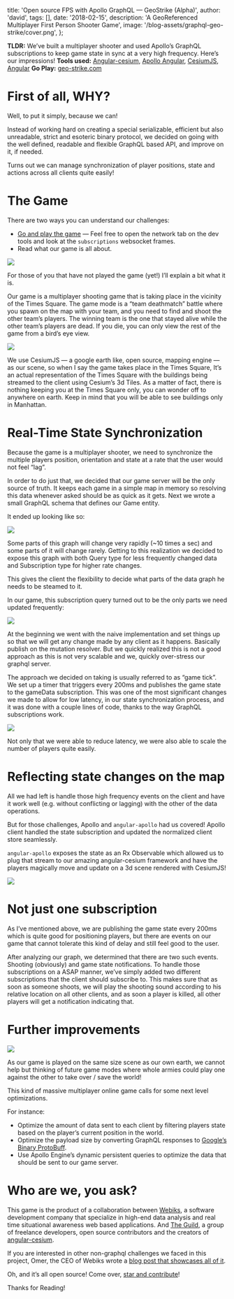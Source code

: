 
  title: 'Open source FPS with Apollo GraphQL — GeoStrike (Alpha)',
  author: 'david',
  tags: [],
  date: '2018-02-15',
  description: 'A GeoReferenced Multiplayer First Person Shooter Game',
  image: '/blog-assets/graphql-geo-strike/cover.png',
};


**TLDR:** We’ve built a multiplayer shooter and used Apollo’s GraphQL subscriptions to keep game state in sync at a very high frequency. Here’s our impressions!
**Tools used:** [Angular-cesium](http://www.angular-cesium.com/), [Apollo Angular](https://github.com/kamilkisiela/apollo-angular), [CesiumJS](https://cesiumjs.org/), [Angular](https://angular.io/)
**Go Play:** [geo-strike.com](https://geo-strike.com)

# First of all, WHY?

Well, to put it simply, because we can!

Instead of working hard on creating a special serializable, efficient but also unreadable, strict and esoteric binary protocol, we decided on going with the well defined, readable and flexible GraphQL based API, and improve on it, if needed.

Turns out we can manage synchronization of player positions, state and actions across all clients quite easily!

# The Game

There are two ways you can understand our challenges:

- [Go and play the game](http://geo-strike.com/) — Feel free to open the network tab on the dev tools and look at the `subscriptions` websocket frames.
- Read what our game is all about.

![](/blog-assets/graphql-geo-strike/gameplay.gif)

For those of you that have not played the game (yet!) I’ll explain a bit what it is.

Our game is a multiplayer shooting game that is taking place in the vicinity of the Times Square. The game mode is a “team deathmatch” battle where you spawn on the map with your team, and you need to find and shoot the other team’s players. The winning team is the one that stayed alive while the other team’s players are dead. If you die, you can only view the rest of the game from a bird’s eye view.

![](/blog-assets/graphql-geo-strike/map.gif)

We use CesiumJS — a google earth like, open source, mapping engine — as our scene, so when I say the game takes place in the Times Square, It’s an actual representation of the Times Square with the buildings being streamed to the client using Cesium’s 3d Tiles. As a matter of fact, there is nothing keeping you at the Times Square only, you can wonder off to anywhere on earth. Keep in mind that you will be able to see buildings only in Manhattan.

# Real-Time State Synchronization

Because the game is a multiplayer shooter, we need to synchronize the multiple players position, orientation and state at a rate that the user would not feel “lag”.

In order to do just that, we decided that our game server will be the only source of truth. It keeps each game in a simple map in memory so resolving this data whenever asked should be as quick as it gets. Next we wrote a small GraphQL schema that defines our Game entity.

It ended up looking like so:

![](/blog-assets/graphql-geo-strike/structure.png)

Some parts of this graph will change very rapidly (~10 times a sec) and some parts of it will change rarely. Getting to this realization we decided to expose this graph with both Query type for less frequently changed data and Subscription type for higher rate changes.

This gives the client the flexibility to decide what parts of the data graph he needs to be steamed to it.

In our game, this subscription query turned out to be the only parts we need updated frequently:

![](/blog-assets/graphql-geo-strike/game-state.png)

At the beginning we went with the naive implementation and set things up so that we will get any change made by any client as it happens. Basically publish on the mutation resolver. But we quickly realized this is not a good approach as this is not very scalable and we, quickly over-stress our graphql server.

The approach we decided on taking is usually referred to as “game tick”. We set up a timer that triggers every 200ms and publishes the game state to the gameData subscription. This was one of the most significant changes we made to allow for low latency, in our state synchronization process, and it was done with a couple lines of code, thanks to the way GraphQL subscriptions work.

![](/blog-assets/graphql-geo-strike/game-flow.png)

Not only that we were able to reduce latency, we were also able to scale the number of players quite easily.

# Reflecting state changes on the map

All we had left is handle those high frequency events on the client and have it work well (e.g. without conflicting or lagging) with the other of the data operations.

But for those challenges, Apollo and `angular-apollo` had us covered! Apollo client handled the state subscription and updated the normalized client store seamlessly.

`angular-apollo` exposes the state as an Rx Observable which allowed us to plug that stream to our amazing angular-cesium framework and have the players magically move and update on a 3d scene rendered with CesiumJS!

![](/blog-assets/graphql-geo-strike/game-client.png)

# Not just one subscription

As I’ve mentioned above, we are publishing the game state every 200ms which is quite good for positioning players, but there are events on our game that cannot tolerate this kind of delay and still feel good to the user.

After analyzing our graph, we determined that there are two such events. Shooting (obviously) and game state notifications. To handle those subscriptions on a ASAP manner, we’ve simply added two different subscriptions that the client should subscribe to. This makes sure that as soon as someone shoots, we will play the shooting sound according to his relative location on all other clients, and as soon a player is killed, all other players will get a notification indicating that.

# Further improvements

![](/blog-assets/graphql-geo-strike/pov.png)

As our game is played on the same size scene as our own earth, we cannot help but thinking of future game modes where whole armies could play one against the other to take over / save the world!

This kind of massive multiplayer online game calls for some next level optimizations.

For instance:

- Optimize the amount of data sent to each client by filtering players state based on the player’s current position in the world.
- Optimize the payload size by converting GraphQL responses to [Google’s Binary ProtoBuff](https://developers.google.com/protocol-buffers/).
- Use Apollo Engine’s dynamic persistent queries to optimize the data that should be sent to our game server.

# Who are we, you ask?

This game is the product of a collaboration between [Webiks](http://webiks.com/), a software development company that specialize in high-end data analysis and real time situational awareness web based applications. And [The Guild](https://the-guild.dev), a group of freelance developers, open source contributors and the creators of [angular-cesium](http://www.angular-cesium.com/).

If you are interested in other non-graphql challenges we faced in this project, Omer, the CEO of Webiks wrote a [blog post that showcases all of it](http://webiks.com/introducing-geostrike-alpha/).

Oh, and it’s all open source! Come over, [star and contribute](https://github.com/Webiks/GeoStrike)!

Thanks for Reading!

